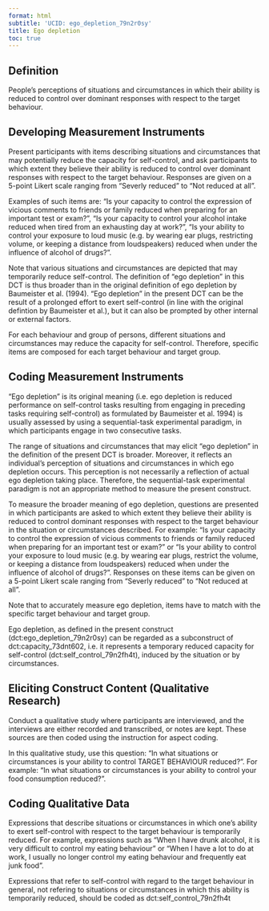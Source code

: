 ```yaml
---
format: html
subtitle: 'UCID: ego_depletion_79n2r0sy'
title: Ego depletion
toc: true
---
```


## Definition

People’s perceptions of situations and circumstances in which their ability is reduced to control over dominant responses with respect to the target behaviour.



## Developing Measurement Instruments

Present participants with items describing situations and circumstances that may potentially reduce the capacity for self-control, and ask participants to which extent they believe their ability is reduced to control over dominant responses with respect to the target behaviour. Responses are given on a 5-point Likert scale ranging from "Severly reduced" to "Not reduced at all".

Examples of such items are: "Is your capacity to control the expression of vicious comments to friends or family reduced when preparing for an important test or exam?", "Is your capacity to control your alcohol intake reduced when tired from an exhausting day at work?", "Is your ability to control your exposure to loud music (e.g. by wearing ear plugs, restricting volume, or keeping a distance from loudspeakers) reduced when under the influence of alcohol of drugs? ". 

Note that various situations and circumstances are depicted that may temporarily reduce self-control. The definition of "ego depletion" in this DCT is thus broader than in the original definition of ego depletion by Baumeister et al. (1994). "Ego depletion" in the present DCT can be the result of a prolonged effort to exert self-control (in line with the original defintion by Baumeister et al.), but it can also be prompted by other internal or external factors.

For each behaviour and group of persons, different situations and circumstances may reduce the capacity for self-control. Therefore, specific items are composed for each target behaviour and target group.


## Coding Measurement Instruments

"Ego depletion" is its original meaning (i.e. ego depletion is reduced performance on self-control tasks resulting from engaging in preceding tasks requiring self-control) as formulated by Baumeister et al. 1994) is usually assessed by using a sequential-task experimental paradigm, in which participants engage in two consecutive tasks.

The range of situations and circumstances that may elicit "ego depletion" in the definition of the present DCT is broader. Moreover, it reflects an individual's perception of situations and circumstances  in which ego depletion occurs. This perception is not necessarily a reflection of actual ego depletion taking place. Therefore, the  sequential-task experimental paradigm is not an appropriate method to measure the present construct.

To measure the broader meaning of ego depletion, questions are presented in which participants are asked to which extent they believe their ability is reduced to control dominant responses with respect to the target behaviour in the situation or circumstances described. For example: "Is your capacity to control the expression of vicious comments to friends or family reduced when preparing for an important test or exam?" or "Is your ability to control your exposure to loud music (e.g. by wearing ear plugs, restrict the volume, or keeping a distance from loudspeakers) reduced when under the influence of alcohol of drugs? ". Responses on these items can be given on a 5-point Likert scale ranging from "Severly reduced" to "Not reduced at all".

Note that to accurately measure ego depletion, items have to match with the specific target behaviour and target group.

Ego depletion, as defined in the present construct (dct:ego_depletion_79n2r0sy) can be regarded as a subconstruct of dct:capacity_73dnt602, i.e. it represents a temporary reduced capacity for self-control (dct:self_control_79n2fh4t), induced by the situation or by circumstances.


## Eliciting Construct Content (Qualitative Research)

Conduct a qualitative study where participants are interviewed, and the interviews are either recorded and transcribed, or notes are kept. These sources are then coded using the instruction for aspect coding.

In this qualitative study, use this question: "In what situations or circumstances is your ability to control TARGET BEHAVIOUR reduced?". For example: "In what situations or circumstances is your ability to control your food consumption reduced?".
 

## Coding Qualitative Data

Expressions that describe situations or circumstances in which one’s ability to exert self-control with respect to the target behaviour is temporarily reduced. For example, expressions such as "When I have drunk alcohol, it is very difficult to control my eating behaviour" or "When I have a lot to do at work, I usually no longer control my eating behaviour and frequently eat junk food".

Expressions that refer to self-control with regard to the target behaviour in general, not refering to situations or circumstances in which this ability is temporarily reduced, should be coded as dct:self_control_79n2fh4t


